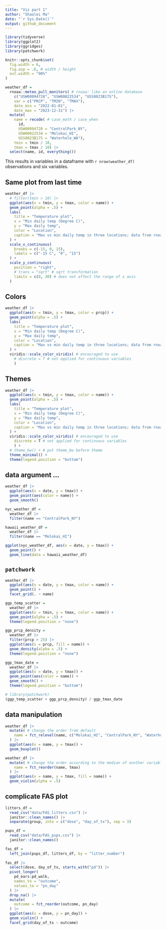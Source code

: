 ```yaml
---
title: "Viz part 1"
author: "Shaolei Ma"
date: "`r Sys.Date()`"
output: github_document
---
```


```r
library(tidyverse)
library(ggplot2)
library(ggridges)
library(patchwork)

knitr::opts_chunk$set(
  fig.width = 6,
  fig.asp = .6, # width / height
  out.width = "90%"
)
```

```r
weather_df = 
  rnoaa::meteo_pull_monitors( # rnoaa: like an online database
    c("USW00094728", "USW00022534", "USS0023B17S"),
    var = c("PRCP", "TMIN", "TMAX"), 
    date_min = "2022-01-01",
    date_max = "2023-12-31") |>
  mutate(
    name = recode( # case_math / case_when
      id, 
      USW00094728 = "CentralPark_NY", 
      USW00022534 = "Molokai_HI",
      USS0023B17S = "Waterhole_WA"),
    tmin = tmin / 10,
    tmax = tmax / 10) |>
  select(name, id, everything())
```

This results in variables in a dataframe with `r nrow(weather_df)` observations and six variables.

## Same plot from last time

```r
weather_df |> 
  # filter(tmin > 10) |> 
  ggplot(aes(x = tmin, y = tmax, color = name)) + 
  geom_point(alpha = .5) +
  labs(
    title = "Temperature plot",
    x = "Min daily temp (Degree C)",
    y = "Max daily temp",
    color = "Location",
    caption = "Max vs min daily temp in three locations; data from rnoaa"
  ) +
  scale_x_continuous(
    breaks = c(-15, 0, 15),
    labels = c("-15 C", "0", "15")
  ) +
  scale_y_continuous(
    position = "right",
    # trans = "sqrt" # sqrt transformation
    limits = c(0, 30) # does not affect the range of x axis
  )
```

## Colors

```r
weather_df |>
  ggplot(aes(x = tmin, y = tmax, color = prcp)) + 
  geom_point(alpha = .5) +
  labs(
    title = "Temperature plot",
    x = "Min daily temp (Degree C)",
    y = "Max daily temp",
    color = "Location",
    caption = "Max vs min daily temp in three locations; data from rnoaa"
  ) +
  viridis::scale_color_viridis( # encouraged to use
    # discrete = T # not applied for continuous variables
    )
```

## Themes

```r
weather_df |>
  ggplot(aes(x = tmin, y = tmax, color = name)) + 
  geom_point(alpha = .5) +
  labs(
    title = "Temperature plot",
    x = "Min daily temp (Degree C)",
    y = "Max daily temp",
    color = "Location",
    caption = "Max vs min daily temp in three locations; data from rnoaa"
  ) +
  viridis::scale_color_viridis( # encouraged to use
    discrete = T # not applied for continuous variables
    ) +
  # theme_bw() + # put theme_bw before theme
  theme_minimal() +
  theme(legend.position = "bottom")
```

## data argument ...

```r
weather_df |> 
  ggplot(aes(x = date, y = tmax)) +
  geom_point(aes(color = name)) +
  geom_smooth()

nyc_weather_df = 
  weather_df |> 
  filter(name == "CentralPark_NY")

hawaii_weather_df = 
  weather_df |> 
  filter(name == "Molokai_HI")

ggplot(nyc_weather_df, aes(x = date, y = tmax)) +
  geom_point() +
  geom_line(data = hawaii_weather_df)
```

## `patchwork`

```r
weather_df |> 
  ggplot(aes(x = date, y = tmax, color = name)) +
  geom_point() +
  facet_grid(. ~ name)
```

```r
ggp_temp_scatter = 
  weather_df |> 
  ggplot(aes(x = tmin, y = tmax, color = name)) +
  geom_point(alpha = .5) + 
  theme(legend.position = "none")

ggp_prcp_density = 
  weather_df |> 
  filter(prcp > 25) |> 
  ggplot(aes(x = prcp, fill = name)) +
  geom_density(alpha = .5) + 
  theme(legend.position = "none")

ggp_tmax_date = 
  weather_df |> 
  ggplot(aes(x = date, y = tmax)) +
  geom_point(aes(color = name)) +
  geom_smooth() +
  theme(legend.position = "bottom")

# library(patchwork)
(ggp_temp_scatter + ggp_prcp_density) / ggp_tmax_date
```

## data manipulation

```r
weather_df |> 
  mutate( # change the order from default
    name = fct_relevel(name, c("Molokai_HI", "CentralPark_NY", "Waterhole_WA"))
  ) |> 
  ggplot(aes(x = name, y = tmax)) +
  geom_boxplot()

weather_df |> 
  mutate( # change the order according to the median of another variable
    name = fct_reorder(name, tmax)
  ) |> 
  ggplot(aes(x = name, y = tmax, fill = name)) +
  geom_violin(alpha = .5)
```

## complicate FAS plot

```r
litters_df = 
  read_csv("data/FAS_litters.csv") |> 
  janitor::clean_names() |>
  separate(group, into = c("dose", "day_of_tx"), sep = 3)

pups_df = 
  read_csv("data/FAS_pups.csv") |> 
  janitor::clean_names()

fas_df = 
  left_join(pups_df, litters_df, by = "litter_number")
  
fas_df |> 
  select(dose, day_of_tx, starts_with("pd")) |> 
  pivot_longer(
    pd_ears:pd_walk,
    names_to = "outcome",
    values_to = "pn_day"
  ) |> 
  drop_na() |> 
  mutate(
    outcome = fct_reorder(outcome, pn_day)
  ) |> 
  ggplot(aes(x = dose, y = pn_day)) +
  geom_violin() +
  facet_grid(day_of_tx ~ outcome)
```

